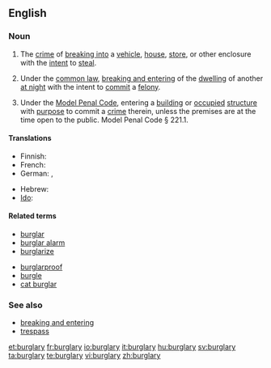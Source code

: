 ==English==

===Noun===
{{wikipedia}}
{{en-noun|burglaries}}

# The [[crime]] of [[break in|breaking into]] a [[vehicle]], [[house]], [[store]], or other enclosure with the [[intent]] to [[steal]].
# {{legal}} Under the [[common law]], [[breaking and entering]] of the [[dwelling]] of another [[at night]] with the intent to [[commit]] a [[felony]].
# {{context|legal|US}} Under the [[w:Model Penal Code|Model Penal Code]], entering a [[building]] or [[occupied]] [[structure]] with [[purpose]] to commit a [[crime]] therein, unless the premises are at the time open to the public. Model Penal Code § 221.1.

====Translations====
{{trans-top|the crime of breaking into}}
* Finnish: {{t-|fi|murto}}
* French: {{t+|fr|cambriolage|m}}
* German: {{t+|de|Einbruch|m}}, {{t-|de|Einbruchdiebstahl|m}}
{{trans-mid}}
* Hebrew: {{t-|he|פריצה|f|tr=pritza|sc=Hebr}}
* [[Ido]]: {{t+|io|rupto-furto|xs=Ido}}
{{trans-bottom}}

====Related terms====
{{top2}}
*[[burglar]]
*[[burglar alarm]]
*[[burglarize]]
{{mid2}}
*[[burglarproof]]
*[[burgle]]
*[[cat burglar]]
{{bottom}}

===See also===
* [[breaking and entering]]
* [[trespass]]

[[et:burglary]]
[[fr:burglary]]
[[io:burglary]]
[[it:burglary]]
[[hu:burglary]]
[[sv:burglary]]
[[ta:burglary]]
[[te:burglary]]
[[vi:burglary]]
[[zh:burglary]]